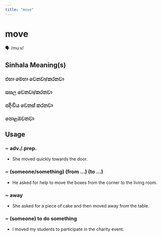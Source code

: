 ```yaml
---
title: "move"
---
```


# move

🗣️ /muːv/

## Sinhala Meaning(s)

### එහා මෙහා වෙනවා/කරනවා
### සසල වෙනවා/කරනවා
### පදිංචිය වෙනස් කරනවා
### පොළඹවනවා

## Usage

### ~ adv./.prep.

- She moved quickly towards the door.


### ~ (someone/something) (from …) (to …)

- He asked for help to move the boxes from the corner to the living room.


### ~ away

- She asked for a piece of cake and then moved away from the table.


### ~ (someone) to do something

- I moved my students to participate in the charity event.

